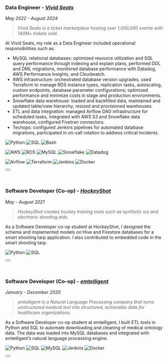 ::: {.cell .hover-box}
### Data Engineer - [_Vivid Seats_](https://corporate.vividseats.com/)
_May 2022 - August 2024_

<div id="ex1-content" class="collapse">
> _Vivid Seats is a ticket marketplace hosting over 1,000,000 events with 140M+ tickets sold._

At Vivid Seats, my role as a Data Engineer included operational responsibilities such as:

- MySQL relational databases: optimized resource utilization and SQL query performance through indexing and explain plans, performed DDL and DML migrations, monitored database performance with Datadog, AWS Performance Insights, and Cloudwatch.
- AWS infrastructure: orchestrated database version upgrades, used Terraform to manage RDS instance types, replication tasks, autoscaling, custom endpoints, database parameter configurations; optimized performance and minimize costs in stage and production environments.
- Snowflake data warehouse: loaded and backfilled data, maintained and updated table/view hierarchy, resized and provisioned warehouses.
- ETL and data integration: managed Airflow DAG infrastructure for scheduled tasks, integrated with AWS S3 and Snowflake data warehouse, configured Fivetran connectors.
- Techops: configured Jenkins pipelines for automated database migrations, participated in on-call rotation to address critical incidents.

![Python](https://img.shields.io/badge/Python-FFD43B?style=for-the-badge&logo=python&logoColor=blue)
![SQL](https://img.shields.io/badge/SQL-black?style=for-the-badge&)
![Bash](https://img.shields.io/badge/Bash-4EAA25?style=for-the-badge&logo=GNU%20Bash&logoColor=white)

![AWS](https://img.shields.io/badge/AWS-FF9900?style=for-the-badge&logo=amazonwebservices&logoColor=white)
![RDS](https://img.shields.io/badge/Amazon%20RDS-527FFF?style=for-the-badge&logo=amazon-rds&logoColor=white)
![MySQL](https://img.shields.io/badge/MySQL-005C84?style=for-the-badge&logo=mysql&logoColor=white)
![Snowflake](https://img.shields.io/badge/Snowflake-00A1D9?style=for-the-badge&logo=snowflake&logoColor=white)
![Datadog](https://img.shields.io/badge/DATADOG-632CA6?style=for-the-badge&logo=datadog&logoColor=white)

![Airflow](https://img.shields.io/badge/Airflow-017CEE?style=for-the-badge&logo=Apache%20Airflow&logoColor=white)
![Terraform](https://img.shields.io/badge/Terraform-7B42BC?style=for-the-badge&logo=terraform&logoColor=white)
![Jenkins](https://img.shields.io/badge/Jenkins-49728B?style=for-the-badge&logo=jenkins&logoColor=white)
![Docker](https://img.shields.io/badge/Docker-2CA5E0?style=for-the-badge&logo=docker&logoColor=white)
</div>

<button class="btn btn-primary toggle-collapse" data-bs-toggle="collapse" data-bs-target="#ex1-content"></button>
:::

&nbsp;

::: {.cell .hover-box}
### Software Developer (Co-op) - [_HockeyShot_](https://hockeyshot.ca/)
_May - August 2021_

<div id="ex2-content" class="collapse">
> _HockeyShot creates hockey training tools such as synthetic ice and electronic shooting aids._

As a Software Developer co-op student at HockeyShot, I designed the schema and implemented models on Hive and Firestore databases for a smart shooting tarp application. I also contributed to embedded code in the smart shooting tarp.

![Python](https://img.shields.io/badge/Python-FFD43B?style=for-the-badge&logo=python&logoColor=blue)
![SQL](https://img.shields.io/badge/SQL-black?style=for-the-badge&)
</div>

<button class="btn btn-primary toggle-collapse" data-bs-toggle="collapse" data-bs-target="#ex2-content"></button>
:::

&nbsp;

::: {.cell .hover-box}
### Software Developer (Co-op) - [_emtelligent_](https://emtelligent.com/)
_January - December 2020_

<div id="ex3-content" class="collapse">
> _emtelligent is a Natural Language Processing company that turns unstructured medical text into structured, actionable data for healthcare organizations._

As a Software Developer co-op student at emtelligent, I built ETL tools in Python and SQL to automate downloading and cleaning of medical ontology data. The data was loaded into MySQL databases and integrated with emtelligent’s natural language processing engine.

![Python](https://img.shields.io/badge/Python-FFD43B?style=for-the-badge&logo=python&logoColor=blue)
![SQL](https://img.shields.io/badge/SQL-black?style=for-the-badge&)
![MySQL](https://img.shields.io/badge/MySQL-005C84?style=for-the-badge&logo=mysql&logoColor=white)
![Jenkins](https://img.shields.io/badge/Jenkins-49728B?style=for-the-badge&logo=jenkins&logoColor=white)
![Docker](https://img.shields.io/badge/Docker-2CA5E0?style=for-the-badge&logo=docker&logoColor=white)
</div>

<button class="btn btn-primary toggle-collapse" data-bs-toggle="collapse" data-bs-target="#ex3-content"></button>
:::